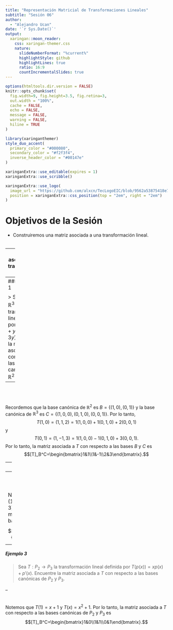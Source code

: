 ---
title: "Representación Matricial de Transformaciones Lineales"
subtitle: "Sesión 06"
author: 
  - "Alejandro Ucan"
date: '`r Sys.Date()`'
output:
  xaringan::moon_reader:
    css: xaringan-themer.css
    nature:
      slideNumberFormat: "%current%"
      highlightStyle: github
      highlightLines: true
      ratio: 16:9
      countIncrementalSlides: true
---

```{r setup, include=FALSE}
options(htmltools.dir.version = FALSE)
knitr::opts_chunk$set(
  fig.width=9, fig.height=3.5, fig.retina=3,
  out.width = "100%",
  cache = FALSE,
  echo = FALSE,
  message = FALSE, 
  warning = FALSE,
  hiline = TRUE
)
```

```{r xaringan-themer, include=FALSE, warning=FALSE}
library(xaringanthemer)
style_duo_accent(
  primary_color = "#000080",
  secondary_color = "#f2f3f4",
  inverse_header_color = "#00147e"
)
```

```{r xaringan-editable, echo=FALSE}
xaringanExtra::use_editable(expires = 1)
xaringanExtra::use_scribble()
```

```{r xaringan-logo, echo=FALSE}
xaringanExtra::use_logo(
  image_url = "https://github.com/alxcn/TecLogoEIC/blob/9562a53875418e749a296c85808a19c85fc4be74/IngenieriaCiencias_Horizontal_RGB.png",
  position = xaringanExtra::css_position(top = "2em", right = "2em")
)
```
# Objetivos de la Sesión

* Construiremos una matriz asociada a una transformación lineal. <br/><br/>

---
# Matriz asociada a una transformación lineal

> __Definición:__ Sea $T:V\to W$ una transformación lineal, $B=\{v_1,\ldots,v_n\}$ una base de $V$ y $C=\{w_1,\ldots,w_m\}$ una base de $W$. La __matriz asociada__ a $T$ con respecto a las bases $B$ y $C$ es la matriz $A$ de $m\times n$ definida por $$[T]_B^C=[a_{ij}]_{m\times n}$$ donde $T(v_j)=a_{1j}w_1+\cdots+a_{mj}w_m$ para $j=1,\ldots,n$.

---
##### Ejemplo 1

> Sea $T:\mathbb{R}^2\to\mathbb{R}^3$ la transformación lineal definida por $T(x,y)=(x+y,x-y,2x+3y)$. Encuentre la matriz asociada a $T$ con respecto a las bases canónicas de $\mathbb{R}^2$ y $\mathbb{R}^3$.

--
<br/><br/><br/>
Recordemos que la base canónica de $\mathbb{R}^2$ es $B=\{(1,0),(0,1)\}$ y la base canónica de $\mathbb{R}^3$ es $C=\{(1,0,0),(0,1,0),(0,0,1)\}$. Por lo tanto, $$T(1,0)=(1,1,2)=1(1,0,0)+1(0,1,0)+2(0,0,1)$$ y $$T(0,1)=(1,-1,3)=1(1,0,0)-1(0,1,0)+3(0,0,1).$$ Por lo tanto, la matriz asociada a $T$ con respecto a las bases $B$ y $C$ es $$[T]_B^C=\begin{bmatrix}1&1\\1&-1\\2&3\end{bmatrix}.$$

---
##### Ejemplo 2

> Sea $T:\mathbb{R}^2\to\mathbb{R}^2$ la transformación lineal definida por $T(x,y)=(x-y,2x+3y)$. Encuentre la matriz asociada a $T$ con respecto las bases $S_1=\{(0,1),(1,0)\}$ y $S_2=\{(1,1),(1,-1)\}.$

--
<br/><br/><br/>
Notemos que $T(1,0)=(1,2)=\frac{3}{2}(1,1)-\frac{1}{2}(1,-1)$ y $T(0,1)=(-1,3)=1(1,1)-2(1,-1)$. Por lo tanto, la matriz asociada a $T$ con respecto a las bases $S_1$ y $S_2$ es $$[T]_{S_1}^{S_2}=\begin{bmatrix}\frac{3}{2}&1\\-\frac{1}{2}&-2\end{bmatrix}.$$

---
##### Ejemplo 3

> Sea $T:P_2\to P_3$ la transformación lineal definida por $T(p(x))=xp(x)+p'(x)$. Encuentre la matriz asociada a $T$ con respecto a las bases canónicas de $P_2$ y $P_3$.

--
<br/><br/><br/>
Notemos que $T(1)=x+1$ y $T(x)=x^2+1$. Por lo tanto, la matriz asociada a $T$ con respecto a las bases canónicas de $P_2$ y $P_3$ es $$[T]_B^C=\begin{bmatrix}1&0\\1&1\\0&1\end{bmatrix}.$$


